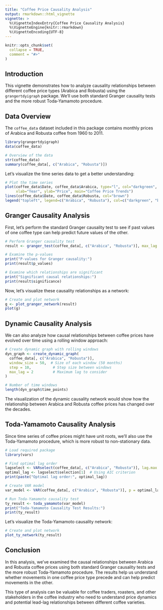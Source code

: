 ```yaml
---
title: "Coffee Price Causality Analysis"
output: rmarkdown::html_vignette
vignette: >
  %\VignetteIndexEntry{Coffee Price Causality Analysis}
  %\VignetteEngine{knitr::rmarkdown}
  %\VignetteEncoding{UTF-8}
---
```


```r
knitr::opts_chunk$set(
  collapse = TRUE,
  comment = "#>"
)
```

## Introduction

This vignette demonstrates how to analyze causality relationships between different coffee price types (Arabica and Robusta) using the `grangertdyigraph` package. We'll use both standard Granger causality tests and the more robust Toda-Yamamoto procedure.

## Data Overview

The `coffee_data` dataset included in this package contains monthly prices of Arabica and Robusta coffee from 1960 to 2011.

```r
library(grangertdyigraph)
data(coffee_data)

# Overview of the data
str(coffee_data)
summary(coffee_data[, c("Arabica", "Robusta")])
```

Let's visualize the time series data to get a better understanding:

```r
# Plot the time series
plot(coffee_data$Date, coffee_data$Arabica, type="l", col="darkgreen", 
     xlab="Year", ylab="Price", main="Coffee Price Trends")
lines(coffee_data$Date, coffee_data$Robusta, col="brown")
legend("topleft", legend=c("Arabica", "Robusta"), col=c("darkgreen", "brown"), lwd=1)
```

## Granger Causality Analysis

First, let's perform the standard Granger causality test to see if past values of one coffee type can help predict future values of the other.

```r
# Perform Granger causality test
result <- granger_test(coffee_data[, c("Arabica", "Robusta")], max_lag = 3)

# Examine the p-values
print("P-values for Granger causality:")
print(result$p_values)

# Examine which relationships are significant
print("Significant causal relationships:")
print(result$significance)
```

Now, let's visualize these causality relationships as a network:

```r
# Create and plot network
g <- plot_granger_network(result)
plot(g)
```

## Dynamic Causality Analysis

We can also analyze how causal relationships between coffee prices have evolved over time using a rolling window approach:

```r
# Create dynamic graph with rolling windows
dyn_graph <- create_dynamic_graph(
  coffee_data[, c("Arabica", "Robusta")], 
  window_size = 50,  # Size of each window (50 months)
  step = 10,          # Step size between windows
  max_lag = 2         # Maximum lag to consider
)

# Number of time windows
length(dyn_graph$time_points)
```

The visualization of the dynamic causality network would show how the relationship between Arabica and Robusta coffee prices has changed over the decades.

## Toda-Yamamoto Causality Analysis

Since time series of coffee prices might have unit roots, we'll also use the Toda-Yamamoto procedure, which is more robust to non-stationary data.

```r
# Load required package
library(vars)

# Find optimal lag order
lagselect <- VARselect(coffee_data[, c("Arabica", "Robusta")], lag.max = 6, type = "both")
optimal_lag <- lagselect$selection[1]  # Using AIC criterion
print(paste("Optimal lag order:", optimal_lag))

# Create VAR model
var_model <- VAR(coffee_data[, c("Arabica", "Robusta")], p = optimal_lag, type = "both")

# Run Toda-Yamamoto causality test
ty_result <- toda_yamamoto(var_model)
print("Toda-Yamamoto Causality Test Results:")
print(ty_result)
```

Let's visualize the Toda-Yamamoto causality network:

```r
# Create and plot network
plot_ty_network(ty_result)
```

## Conclusion

In this analysis, we've examined the causal relationships between Arabica and Robusta coffee prices using both standard Granger causality tests and the more robust Toda-Yamamoto procedure. The results help us understand whether movements in one coffee price type precede and can help predict movements in the other.

This type of analysis can be valuable for coffee traders, roasters, and other stakeholders in the coffee industry who need to understand price dynamics and potential lead-lag relationships between different coffee varieties.
